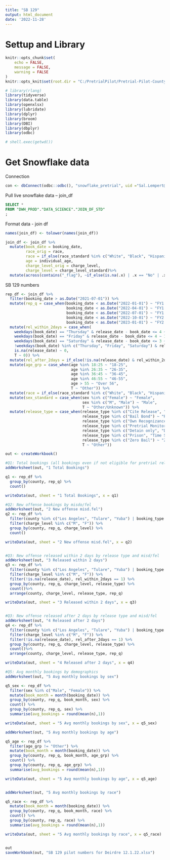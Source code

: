 ```yaml
---
title: "SB 129"
output: html_document
date: '2022-11-28'
---
```

# Settup and Library
```r
knitr::opts_chunk$set(
	echo = FALSE,
	message = FALSE,
	warning = FALSE
)
knitr::opts_knit$set(root.dir = "C:/PretrialPilot/Pretrial-Pilot-County-Analysis")

# library(rlang)
library(tidyverse)
library(data.table)
library(openxlsx)
library(lubridate)
library(dplyr)
library(broom)
library(DBI)
library(dbplyr)
library(odbc)

# shell.exec(getwd())
```

# Get Snowflake data
Connection
```r
con <- dbConnect(odbc::odbc(), "snowflake_pretrial", uid ="Sal.Lempert@jud.ca.gov", pwd = rstudioapi::askForPassword("Password"))


```

Pull live snowflake data -- join_df
```sql
SELECT *
FROM "DWH_PROD"."DATA_SCIENCE"."JOIN_DF_STD"
;
```

Format data - join df 
```r

names(join_df) <- tolower(names(join_df))

join_df <- join_df %>%
  mutate(book_date = booking_date,
         race_orig = race,
         race = if_else(race_standard %in% c("White", "Black", "Hispanic"), race_standard, "Other/Unknown"),
         age = individual_age,
         charge_level_orig = charge_level,
         charge_level = charge_level_standard)%>%
  mutate(across(contains("_flag"), ~if_else(is.na(.x) | .x == "No" | .x == "Unknown" | .x == "0" | .x == 0, 0, as.numeric(1))))  

```


SB 129 numbers
```r
rep_df <- join_df %>%
  filter(booking_date > as.Date("2021-07-01")) %>%
  mutate(rep_q = case_when(booking_date < as.Date("2022-01-01") ~ "FY1 Q1-2",
                           booking_date < as.Date("2022-04-01") ~ "FY1 Q3",
                           booking_date < as.Date("2022-07-01") ~ "FY1 Q4",
                           booking_date < as.Date("2022-10-01") ~ "FY2 Q1",
                           booking_date < as.Date("2023-01-01") ~ "FY2 Q2")) %>%
  mutate(rel_within_2days = case_when(
    weekdays(book_date) == "Thursday" & release_date - book_date <= 4 ~ 1,
    weekdays(book_date) == "Friday" & release_date - book_date <= 4 ~ 1,
    weekdays(book_date) == "Saturday" & release_date - book_date <= 3 ~ 1,
    !weekdays(book_date) %in% c("Thursday", "Friday", "Saturday") & release_date - book_date <= 2 ~ 1,
    is.na(release_date) ~ 0,
    T ~ 0)) %>%
  mutate(rel_after_2days = if_else(!is.na(release_date) & rel_within_2days == 0, 1, 0)) %>%
  mutate(age_grp = case_when(age %in% 18:25 ~ "18-25",
                             age %in% 26:35 ~ "26-35",
                             age %in% 36:45 ~ "36-45",
                             age %in% 46:55 ~ "46-55",
                             age > 55 ~ "Over 56",
                             T ~ "Other")) %>%
  mutate(race = if_else(race_standard %in% c("White", "Black", "Hispanic", "Asian"), race_standard, "Other/Unknown")) %>%
  mutate(sex_standard = case_when(sex %in% c("Female") ~ "Female",
                                  sex %in% c("M", "Male") ~ "Male",
                                  T ~ "Other/Unknown")) %>%
  mutate(release_type = case_when(release_type %in% c("Cite Release", "CiteR elease") ~ "Jail Cite and Release",
                                  release_type %in% c("Bail Bond") ~ "Release on Bail",
                                  release_type %in% c("Own Recognizance") ~ "Release by Judicial Officer on OR",
                                  release_type %in% c("Pretrial Monitor") ~ "Pretrial Supervision",
                                  release_type %in% c("Detain only", "Detain Only", "Dismissed") ~ "No Charges Filed/Charges Dismissed",
                                  release_type %in% c("Prison", "Time Served") ~ "Charges Resolved (includes by plea)",
                                  release_type %in% c("Zero Bail") ~ "Zero Bail",
                                  T ~ "Other"))

out <- createWorkbook()

#Q1: Total bookings (all bookings even if not eligible for pretrial release)
addWorksheet(out, "1 Total Bookings")

q1 <- rep_df %>%
  group_by(county, rep_q) %>%
  count()

writeData(out, sheet = "1 Total Bookings", x = q1)

#Q2: New offense bookings by misdo/fel
addWorksheet(out, "2 New offense misd.fel")
q2 <- rep_df %>%
  filter(county %in% c("Los Angeles", "Tulare", "Yuba") | booking_type %in% c("On View", "New Warrant", "Warrant")) %>%
  filter(charge_level %in% c("M", "F")) %>%
  group_by(county, rep_q, charge_level) %>%
  count()

writeData(out, sheet = "2 New offense misd.fel", x = q2)


#Q3: New offense released within 2 days by release type and misd/fel
addWorksheet(out, "3 Released within 2 days")
q3 <- rep_df %>%
  filter(county %in% c("Los Angeles", "Tulare", "Yuba") | booking_type %in% c("On View", "New Warrant", "Warrant")) %>%
  filter(charge_level %in% c("M", "F")) %>%
  filter(!is.na(release_date), rel_within_2days == 1) %>%
  group_by(county, rep_q, charge_level, release_type) %>%
  count()%>%
  arrange(county, charge_level, release_type, rep_q)

writeData(out, sheet = "3 Released within 2 days", x = q3)


#Q3: New offense released after 2 days by release type and misd/fel
addWorksheet(out, "4 Released after 2 days")
q4 <- rep_df %>%
  filter(county %in% c("Los Angeles", "Tulare", "Yuba") | booking_type %in% c("On View", "New Warrant", "Warrant")) %>%
  filter(charge_level %in% c("M", "F")) %>%
  filter(!is.na(release_date), rel_after_2days == 1) %>%
  group_by(county, rep_q, charge_level, release_type) %>%
  count()%>%
  arrange(county, charge_level, release_type, rep_q)

writeData(out, sheet = "4 Released after 2 days", x = q4)

#Q5: Avg monthly bookings by demographics
addWorksheet(out, "5 Avg monthly bookings by sex")

q5_sex <- rep_df %>%
  filter(sex %in% c("Male", "Female")) %>%
  mutate(book_month = month(booking_date)) %>%
  group_by(county, rep_q, book_month, sex) %>%
  count() %>%
  group_by(county, rep_q, sex) %>%
  summarise(avg_bookings = round(mean(n),1))

writeData(out, sheet = "5 Avg monthly bookings by sex", x = q5_sex)

addWorksheet(out, "5 Avg monthly bookings by age")

q5_age <- rep_df %>%
  filter(age_grp != "Other") %>%
  mutate(book_month = month(booking_date)) %>%
  group_by(county, rep_q, book_month, age_grp) %>%
  count() %>%
  group_by(county, rep_q, age_grp) %>%
  summarise(avg_bookings = round(mean(n),1)) 

writeData(out, sheet = "5 Avg monthly bookings by age", x = q5_age)


addWorksheet(out, "5 Avg monthly bookings by race")

q5_race <- rep_df %>%
  mutate(book_month = month(booking_date)) %>%
  group_by(county, rep_q, book_month, race) %>%
  count() %>%
  group_by(county, rep_q, race) %>%
  summarise(avg_bookings = round(mean(n),1)) 

writeData(out, sheet = "5 Avg monthly bookings by race", x = q5_race)


out
saveWorkbook(out, "SB 129 pilot numbers for Deirdre 12.1.22.xlsx")


  

```
